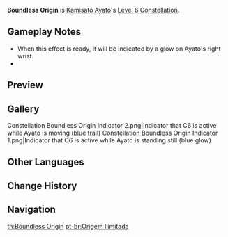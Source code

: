 {{Constellation Infobox
|image       = Constellation Boundless Origin.png
|description = After using [[Kamisato Art: Kyouka]], Ayato's next Shunsuiken attack will create 2 extra Shunsuiken strikes when they hit opponents, each one dealing 450% of Ayato's ATK as DMG.<br />Both these Shunsuiken attacks will not be affected by Namisen.
|level       = 6
|character   = Kamisato Ayato
|scale_att1  = ATK
}}
'''Boundless Origin''' is [[Kamisato Ayato]]'s [[Level 6 Constellation]].

==Gameplay Notes==
* When this effect is ready, it will be indicated by a glow on Ayato's right wrist.
* {{TalentNote|icd|The extra Shunsuiken strikes|0|plural=1}}

==Preview==
{{Preview
|file=Constellation Boundless Origin
}}

==Gallery==
<gallery hideaddbutton="true" captionalign="center">
Constellation Boundless Origin Indicator 2.png|Indicator that C6 is active while Ayato is moving (blue trail)
Constellation Boundless Origin Indicator 1.png|Indicator that C6 is active while Ayato is standing still (blue glow)
</gallery>

==Other Languages==
{{Other Languages
|en      = Boundless Origin
|zhs     = 滥觞无底
|zhs_rm  = Lànshāng wúdǐ
|zht     = 濫觴無底
|zht_rm  = Lànshāng wúdǐ
|zh_tl   = Undecided Origin
|ja      = 濫觴無底
|ja_rm   = Ranshou Mutei
|ja_tl   = Unfathomable Origin
|ko      = 끝없는 기원
|ko_rm   = Kkeut'eomneun Giwon
|ko_tl   = Endless Origin
|es      = Fuente infinita
|es_tl   = Endless Source
|es_note = "Fuente" can be translated as "fountain," but because of the context, it is probably referring more to a "source of energy."
|fr      = Origine illimitée
|fr_tl   = Unlimited Origin
|ru      = Бескрайний исток
|ru_tl   = Boundless Source
|th      = Boundless Origin
|vi      = Ngọn Nguồn Bất Tận
|vi_tl   = 
|de      = Unerschöpfliche Quelle
|de_tl   = Inexhaustible Well
|id      = Boundless Origin
|pt      = Origem Ilimitada
|pt_tl   = 
}}

==Change History==
{{Change History|2.6}}

==Navigation==
{{Talent Navbox|Kamisato Ayato}}

[[th:Boundless Origin]]
[[pt-br:Origem Ilimitada]]